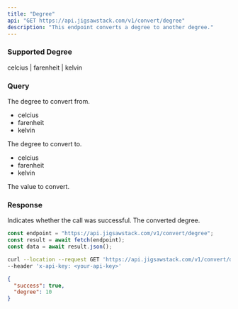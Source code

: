 ```yaml
---
title: "Degree"
api: "GET https://api.jigsawstack.com/v1/convert/degree"
description: "This endpoint converts a degree to another degree."
---
```


### Supported Degree

<Info>celcius | farenheit | kelvin</Info>

### Query

<ParamField query="from" type="string" required>
  The degree to convert from.
<ul>
  <li>celcius</li>
  <li>farenheit</li>
  <li>kelvin</li>
</ul>

</ParamField>

<ParamField query="to" type="string" required>
  The degree to convert to.

<ul>
  <li>celcius</li>
  <li>farenheit</li>
  <li>kelvin</li>
</ul>

</ParamField>

<ParamField query="value" type="string" required>
  The value to convert.
</ParamField>

<Snippet file="header.mdx" />

### Response

<ResponseField name="success" type="boolean">
  Indicates whether the call was successful.
</ResponseField>

<ResponseField name="degree" type="number">
  The converted degree.
</ResponseField>

<RequestExample>

```javascript Node.js
const endpoint = "https://api.jigsawstack.com/v1/convert/degree";
const result = await fetch(endpoint);
const data = await result.json();
```

```bash cURL
curl --location --request GET 'https://api.jigsawstack.com/v1/convert/degree' \
--header 'x-api-key: <your-api-key>'
```

</RequestExample>

<ResponseExample>

```json Response
{
  "success": true,
  "degree": 10
}
```

</ResponseExample>
